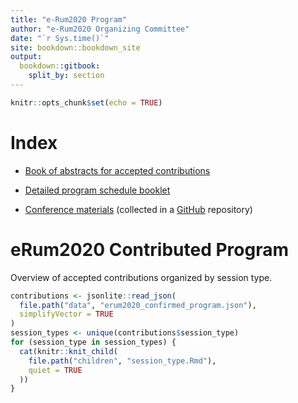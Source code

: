 ```yaml
---
title: "e-Rum2020 Program"
author: "e-Rum2020 Organizing Committee"
date: "`r Sys.time()`"
site: bookdown::bookdown_site
output: 
  bookdown::gitbook:
    split_by: section
---
```


```r
knitr::opts_chunk$set(echo = TRUE)
```


# Index {-}

- [Book of abstracts for accepted contributions](erum2020-contributed-program.html)

- [Detailed program schedule booklet](http://2020.erum.io/wp-content/uploads/2020/06/program_brochure_v5_20200617.pdf)

- [Conference materials](conference-materials.html) (collected in a [GitHub](https://github.com/Milano-R/erum2020program#conference-materials) repository)


# eRum2020 Contributed Program

Overview of accepted contributions organized by session type.

```r
contributions <- jsonlite::read_json(
  file.path("data", "erum2020_confirmed_program.json"), 
  simplifyVector = TRUE
)
session_types <- unique(contributions$session_type)
for (session_type in session_types) {
  cat(knitr::knit_child(
    file.path("children", "session_type.Rmd"),
    quiet = TRUE
  ))
}
```
